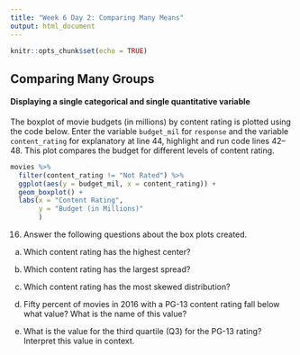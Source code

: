 ```yaml
---
title: "Week 6 Day 2: Comparing Many Means"
output: html_document
---
```


```r
knitr::opts_chunk$set(echo = TRUE)
```

## Comparing Many Groups


#### Displaying a single categorical and single quantitative variable {-}

The boxplot of movie budgets (in millions) by content rating is plotted using
the code below.  Enter the variable `budget_mil` for `response` and the variable
`content_rating` for explanatory at line 44, highlight and run code lines
42--48. This plot compares the budget for different levels of content rating.

```r
movies %>%  
  filter(content_rating != "Not Rated") %>% 
  ggplot(aes(y = budget_mil, x = content_rating)) + 
  geom_boxplot() + 
  labs(x = "Content Rating", 
       y = "Budget (in Millions)"
       )
```

16. Answer the following questions about the box plots created.

   a. Which content rating has the highest center?

\vspace{0.2in}

   b. Which content rating has the largest spread?

\vspace{0.2in}

   c. Which content rating has the most skewed distribution?

\vspace{0.2in}

   d. Fifty percent of movies in 2016 with a PG-13 content rating fall below
   what value?  What is the name of this value?

\vspace{0.4in}

   e.  What is the value for the third quartile (Q3) for the PG-13 rating?
   Interpret this value in context.

\vspace{.8in}
